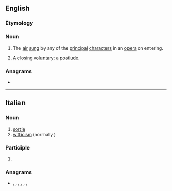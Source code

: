 ==English==

===Etymology===
{{bor|en|it|sortita}}

===Noun===
{{en-noun|?}}

# The [[air]] [[sing|sung]] by any of the [[principal]] [[character]]s in an [[opera]] on entering.
# {{lb|en|music}} A closing [[voluntary]]; a [[postlude]].

===Anagrams===
* {{anagrams|en|striato-}}

----

==Italian==

===Noun===
{{it-noun|f}}

# [[sortie]]
# [[witticism]] (normally {{m|it|battuta}})

===Participle===
{{head|it|past participle form}}

# {{feminine singular of|sortito|lang=it}}

===Anagrams===
* {{l|it|attorsi}}, {{l|it|ristato}}, {{l|it|rotasti}}, {{l|it|sottrai}}, {{l|it|statori}}, {{l|it|stirato}}, {{l|it|striato}}